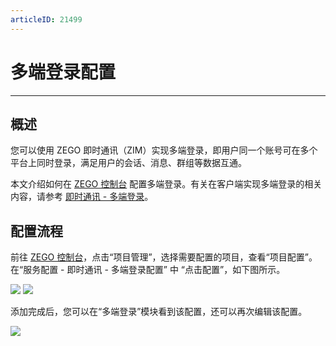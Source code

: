 ```yaml
---
articleID: 21499
---
```

# 多端登录配置

- - -

## 概述

您可以使用 ZEGO 即时通讯（ZIM）实现多端登录，即用户同一个账号可在多个平台上同时登录，满足用户的会话、消息、群组等数据互通。

本文介绍如何在 [ZEGO 控制台](https://console.zego.im) 配置多端登录。有关在客户端实现多端登录的相关内容，请参考 [即时通讯 - 多端登录](http://doc-zh.zego.im/zim-android/guides/users/multi-device-login)。

## 配置流程

前往 [ZEGO 控制台](https://console.zego.im)，点击“项目管理”，选择需要配置的项目，查看“项目配置”。在“服务配置 - 即时通讯 - 多端登录配置” 中 “点击配置”，如下图所示。

<Frame width="512" height="auto" caption=""><img src="https://doc-media.zego.im/sdk-doc/Pics/console/MultiDeviceLogin1.png" /></Frame>

<Frame width="512" height="auto" caption=""><img src="https://doc-media.zego.im/sdk-doc/Pics/console/MultiDeviceLogin2.png" /></Frame>

添加完成后，您可以在“多端登录”模块看到该配置，还可以再次编辑该配置。
<Frame width="512" height="auto" caption=""><img src="https://doc-media.zego.im/sdk-doc/Pics/console/MultiDeviceLogin3.png" /></Frame>

